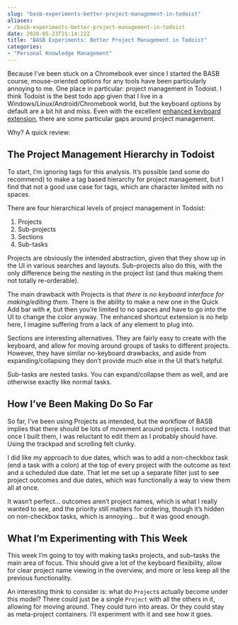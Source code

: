 ```yaml
---
slug: "basb-experiments-better-project-management-in-todoist"
aliases: 
- /basb-experiments-better-project-management-in-todoist
date: 2020-05-23T15:14:22Z
title: "BASB Experiments: Better Project Management in Todoist"
categories:
- "Personal Knowledge Management"
---
```


Because I've been stuck on a Chromebook ever since I started the BASB course, mouse-oriented options for any tools have been particularly annoying to me. One place in particular: project management in Todoist.
<!--more-->
I think Todoist is the best todo app given that I live in a Windows/Linux/Android/Chromebook world, but the keyboard options by default are a bit hit and miss. Even with the excellent [enhanced keyboard extension](https://chrome.google.com/webstore/detail/todoist-shortcuts-gmail-v/dehmghpdcahlffompjagejmgbcfahndp?hl=en), there are some particular gaps around project management.

Why? A quick review:

## The Project Management Hierarchy in Todoist

To start, I'm ignoring tags for this analysis. It's possible (and some do recommend) to make a tag based hierarchy for project management, but I find that not a good use case for tags, which are character limited with no spaces.

There are four hierarchical levels of project management in Todoist:

1. Projects
2. Sub-projects
3. Sections
4. Sub-tasks

Projects are obviously the intended abstraction, given that they show up in the UI in various searches and layouts. Sub-projects also do this, with the only difference being the nesting in the project list (and thus making them not totally re-orderable).

The main drawback with Projects is that _there is no keyboard interface for making/editing them_. There is the ability to make a new one in the Quick Add bar with `#`, but then you're limited to no spaces and have to go into the UI to change the color anyway. The enhanced shortcut extension is no help here, I imagine suffering from a lack of any element to plug into.

Sections are interesting alternatives. They are fairly easy to create with the keyboard, and allow for moving around groups of tasks to different projects. However, they have similar no-keyboard drawbacks, and aside from expanding/collapsing they don't provide much else in the UI that's helpful.

Sub-tasks are nested tasks. You can expand/collapse them as well, and are otherwise exactly like normal tasks.

## How I've Been Making Do So Far

So far, I've been using Projects as intended, but the workflow of BASB implies that there should be lots of movement around projects. I noticed that once I built them, I was reluctant to edit them as I probably should have. Using the trackpad and scrolling felt clunky.

I did like my approach to due dates, which was to add a non-checkbox task (end a task with a colon) at the top of every project with the outcome as text and a scheduled due date. That let me set up a separate filter just to see project outcomes and due dates, which was functionally a way to view them all at once.

It wasn't perfect... outcomes aren't project names, which is what I really wanted to see, and the priority still matters for ordering, though it's hidden on non-checkbox tasks, which is annoying... but it was good enough.

## What I'm Experimenting with This Week

This week I'm going to toy with making tasks projects, and sub-tasks the main area of focus. This should give a lot of the keyboard flexibility, allow for clear project name viewing in the overview, and more or less keep all the previous functionality.

An interesting think to consider is: what do `Project`s actually become under this model? There could just be a single `Project` with all the others in it, allowing for moving around. They could turn into areas. Or they could stay as meta-project containers. I'll experiment with it and see how it goes.